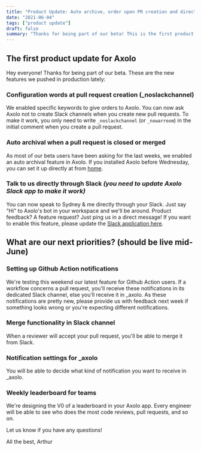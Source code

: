 ```yaml
---
title: "Product Update: Auto archive, order upon PR creation and direct contact"
date: "2021-06-04"
tags: ["product update"]
draft: false
summary: "Thanks for being part of our beta! This is the first product update of Axolo. This month we have the awaited auto archiver and the first version of the configurations upon PR creation."
---
```


## The first product update for Axolo

Hey everyone! Thanks for being part of our beta. These are the new features we pushed in production lately:

### Configuration words at pull request creation (\_noslackchannel)

We enabled specific keywords to give orders to Axolo. You can now ask Axolo not to create Slack channels when you create new pull requests. To make it work, you only need to write `_noslackchannel` (or `_nowarroom`) in the initial comment when you create a pull request.

### Auto archival when a pull request is closed or merged

As most of our beta users have been asking for the last weeks, we enabled an auto archival feature in Axolo. If you installed Axolo before Wednesday, you can set it up directly at from [home](https://app.axolo.co/home).

### Talk to us directly through Slack _(you need to update Axolo Slack app to make it work)_

You can now speak to Sydney & me directly through your Slack. Just say "Hi" to Axolo's bot in your workspace and we'll be around. Product feedback? A feature request? Just ping us in a direct message! If you want to enable this feature, please update the [Slack application here](https://slack.com/apps/A01RP0R62N7-axolo-for-github).

## What are our next priorities? (should be live mid-June)

### Setting up Github Action notifications

We're testing this weekend our latest feature for Github Action users. If a workflow concerns a pull request, you'll receive these notifications in its dedicated Slack channel, else you'll receive it in \_axolo. As these notifications are pretty new, please provide us with feedback next week if something looks wrong or you're expecting different notifications.

### Merge functionality in Slack channel

When a reviewer will accept your pull request, you'll be able to merge it from Slack.

### Notification settings for \_axolo

You will be able to decide what kind of notification you want to receive in \_axolo.

### Weekly leaderboard for teams

We're designing the V0 of a leaderboard in your Axolo app. Every engineer will be able to see who does the most code reviews, pull requests, and so on.

Let us know if you have any questions!

All the best,
Arthur
